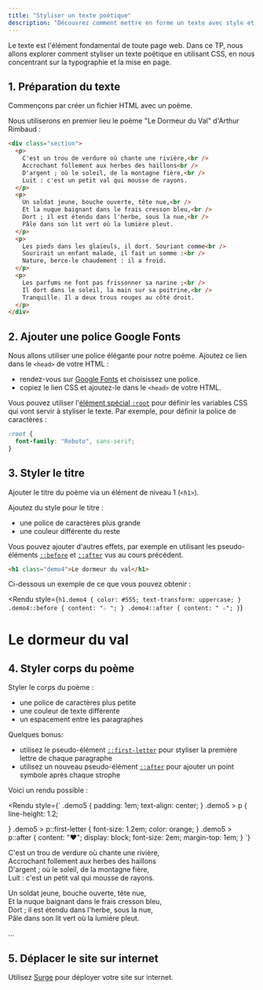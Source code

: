 ```yaml
---
title: "Styliser un texte poétique"
description: "Découvrez comment mettre en forme un texte avec style et élégance"
---
```



Le texte est l'élément fondamental de toute page web. Dans ce TP, nous allons explorer comment styliser un texte poétique en utilisant CSS, en nous concentrant sur la typographie et la mise en page.

## 1. Préparation du texte

Commençons par créer un fichier HTML avec un poème.

Nous utiliserons en premier lieu le poème "Le Dormeur du Val" d'Arthur Rimbaud :

```html
<div class="section">
  <p>
    C'est un trou de verdure où chante une rivière,<br />
    Accrochant follement aux herbes des haillons<br />
    D'argent ; où le soleil, de la montagne fière,<br />
    Luit : c'est un petit val qui mousse de rayons.
  </p>
  <p>
    Un soldat jeune, bouche ouverte, tête nue,<br />
    Et la nuque baignant dans le frais cresson bleu,<br />
    Dort ; il est étendu dans l'herbe, sous la nue,<br />
    Pâle dans son lit vert où la lumière pleut.
  </p>
  <p>
    Les pieds dans les glaïeuls, il dort. Souriant comme<br />
    Sourirait un enfant malade, il fait un somme :<br />
    Nature, berce-le chaudement : il a froid.
  </p>
  <p>
    Les parfums ne font pas frissonner sa narine ;<br />
    Il dort dans le soleil, la main sur sa poitrine,<br />
    Tranquille. Il a deux trous rouges au côté droit.
  </p>
</div>
```

## 2. Ajouter une police Google Fonts

Nous allons utiliser une police élégante pour notre poème. Ajoutez ce lien dans le `<head>` de votre HTML :

- rendez-vous sur [Google Fonts](https://fonts.google.com/) et choisissez une police.
- copiez le lien CSS et ajoutez-le dans le `<head>` de votre HTML.

Vous pouvez utiliser l'[élément spécial `:root`](https://developer.mozilla.org/fr/docs/Web/CSS/:root) pour définir les variables CSS qui vont servir à styliser le texte.
Par exemple, pour définir la police de caractères :

```css
:root {
  font-family: "Roboto", sans-serif;
}
```

## 3. Styler le titre

Ajouter le titre du poème via un élément de niveau 1 (`<h1>`).

Ajoutez du style pour le titre :

- une police de caractères plus grande
- une couleur différente du reste

Vous pouvez ajouter d'autres effets, par exemple en utilisant les pseudo-éléments [`::before`](https://developer.mozilla.org/fr-FR/docs/Web/CSS/::before)
et [`::after`](https://developer.mozilla.org/fr-FR/docs/Web/CSS/::after) vus au cours précédent.

```html
<h1 class="demo4">Le dormeur du val</h1>
```

Ci-dessous un exemple de ce que vous pouvez obtenir :

<Rendu
  style={`
h1.demo4 {
  color: #555;
  text-transform: uppercase;
}
.demo4::before {
  content: "☆ ";
}
.demo4::after {
  content: " ☆";
}
`}
>
  <h1 class="demo4">Le dormeur du val</h1>
</Rendu>

## 4. Styler corps du poème

Styler le corps du poème :

- une police de caractères plus petite
- une couleur de texte différente
- un espacement entre les paragraphes

Quelques bonus:

- utilisez le pseudo-élément [`::first-letter`](https://developer.mozilla.org/fr-FR/docs/Web/CSS/::first-letter) pour styliser la première lettre de chaque paragraphe
- utilisez un nouveau pseudo-élément [`::after`](https://developer.mozilla.org/fr-FR/docs/Web/CSS/::after) pour ajouter un point symbole après chaque strophe

Voici un rendu possible :

<Rendu
  style={`
  .demo5 {
    padding: 1em;
    text-align: center;
  }
  .demo5 > p {
    line-height: 1.2;

}
.demo5 > p::first-letter {
font-size: 1.2em;
color: orange;
}
.demo5 > p::after {
content: "♥︎";
display: block;
font-size: 2em;
margin-top: 1em;
}
`}

>

  <div class="demo5">
    <p> C'est un trou de verdure où chante une rivière, <br /> Accrochant follement aux herbes des haillons <br /> D'argent ; où le soleil, de la montagne fière, <br /> Luit : c'est un petit val qui mousse de rayons.</p>
    <p> Un soldat jeune, bouche ouverte, tête nue, <br /> Et la nuque baignant dans le frais cresson bleu, <br /> Dort ; il est étendu dans l'herbe, sous la nue, <br /> Pâle dans son lit vert où la lumière pleut.</p>
    <span>...</span>
  </div>
</Rendu>

## 5. Déplacer le site sur internet

Utilisez [Surge](https://surge.sh/) pour déployer votre site sur internet.
